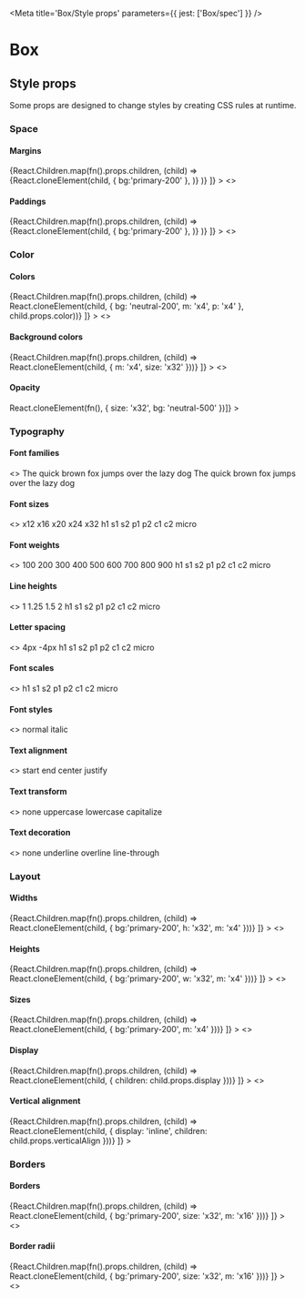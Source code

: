 
<Meta title='Box/Style props' parameters={{ jest: ['Box/spec'] }} />

# Box

## Style props

Some props are designed to change styles by creating CSS rules at runtime.

### Space

#### Margins

<Preview>
  <Story
    name='Margins'
    decorators={[
      (fn) => <Box display='flex' flexWrap='wrap' alignItems='center'>
        {React.Children.map(fn().props.children, (child) => <Box bg='neutral-200' m='x16'>
          {React.cloneElement(child, { bg:'primary-200' }, <Box bg='neutral-500' size='x16' />)}
        </Box>)}
      </Box>
    ]}
  >
    <>
      <Box m='x16' />
      <Box margin='x16' />
      <Box mb='x16' />
      <Box marginBlock='x16' />
      <Box mbs='x16' />
      <Box marginBlockStart='x16' />
      <Box mbe='x16' />
      <Box marginBlockEnd='x16' />
      <Box mi='x16' />
      <Box marginInline='x16' />
      <Box mis='x16' />
      <Box marginInlineStart='x16' />
      <Box mie='x16' />
      <Box marginInlineEnd='x16' />
    </>
  </Story>
</Preview>

#### Paddings

<Preview>
  <Story
    name='Paddings'
    decorators={[
      (fn) => <Box display='flex' flexWrap='wrap' alignItems='center'>
        {React.Children.map(fn().props.children, (child) => <Box bg='neutral-200' m='x16'>
          {React.cloneElement(child, { bg:'primary-200' }, <Box bg='neutral-500' size='x16' />)}
        </Box>)}
      </Box>
    ]}
  >
    <>
      <Box p='x16' />
      <Box padding='x16' />
      <Box pb='x16' />
      <Box paddingBlock='x16' />
      <Box pbs='x16' />
      <Box paddingBlockStart='x16' />
      <Box pbe='x16' />
      <Box paddingBlockEnd='x16' />
      <Box pi='x16' />
      <Box paddingInline='x16' />
      <Box pis='x16' />
      <Box paddingInlineStart='x16' />
      <Box pie='x16' />
      <Box paddingInlineEnd='x16' />
    </>
  </Story>
</Preview>

### Color

#### Colors

<Preview>
  <Story
    name='Colors'
    decorators={[
      (fn) => <Box display='flex' flexWrap='wrap' alignItems='center' overflow='hidden'>
        {React.Children.map(fn().props.children, (child) =>
          React.cloneElement(child, { bg: 'neutral-200', m: 'x4', p: 'x4' }, child.props.color))}
      </Box>
    ]}
  >
    <>
      <Box color='neutral-500' />
      <Box color='neutral-500-50' />
      <Box color='primary-500' />
      <Box color='primary-500-50' />
      <Box color='info-500' />
      <Box color='info-500-50' />
      <Box color='success-500' />
      <Box color='success-500-50' />
      <Box color='warning-500' />
      <Box color='warning-500-50' />
      <Box color='danger-500' />
      <Box color='danger-500-50' />
      <Box color='surface' />
      <Box color='default' />
      <Box color='info' />
      <Box color='hint' />
      <Box color='disabled' />
      <Box color='alternative' />
      <Box color='primary' />
      <Box color='success' />
      <Box color='danger' />
      <Box color='warning' />
      <Box color='link' />
      <Box color='visited-link' />
      <Box color='active-link' />
      <Box color='rebeccapurple' />
    </>
  </Story>
</Preview>

#### Background colors

<Preview>
  <Story
    name='Background colors'
    decorators={[
      (fn) => <Box display='flex' flexWrap='wrap' alignItems='center' overflow='hidden'>
        {React.Children.map(fn().props.children, (child) => React.cloneElement(child, { m: 'x4', size: 'x32' }))}
      </Box>
    ]}
  >
    <>
      <Box bg='neutral-500' />
      <Box bg='neutral-500-50' />
      <Box bg='primary-500' />
      <Box bg='primary-500-50' />
      <Box bg='info-500' />
      <Box bg='info-500-50' />
      <Box bg='success-500' />
      <Box bg='success-500-50' />
      <Box bg='warning-500' />
      <Box bg='warning-500-50' />
      <Box bg='danger-500' />
      <Box bg='danger-500-50' />
      <Box bg='surface' />
      <Box bg='default' />
      <Box bg='info' />
      <Box bg='hint' />
      <Box bg='disabled' />
      <Box bg='alternative' />
      <Box bg='primary' />
      <Box bg='success' />
      <Box bg='danger' />
      <Box bg='warning' />
      <Box bg='link' />
      <Box bg='visited-link' />
      <Box bg='active-link' />
      <Box bg='rebeccapurple' />
    </>
  </Story>
</Preview>

#### Opacity

<Preview>
  <Story
    name='Opacity'
    decorators={[(fn) => React.cloneElement(fn(), { size: 'x32', bg: 'neutral-500' })]}
  >
    <Box opacity={0.5} />
  </Story>
</Preview>

### Typography

#### Font families

<Preview>
  <Story name='Font families'>
    <>
      <Box fontFamily='sans'>The quick brown fox jumps over the lazy dog</Box>
      <Box fontFamily='mono'>The quick brown fox jumps over the lazy dog</Box>
    </>
  </Story>
</Preview>

#### Font sizes

<Preview>
  <Story name='Font sizes'>
    <>
      <Box fontSize='x12'>x12</Box>
      <Box fontSize='x16'>x16</Box>
      <Box fontSize='x20'>x20</Box>
      <Box fontSize='x24'>x24</Box>
      <Box fontSize='x32'>x32</Box>
      <Box fontSize='h1'>h1</Box>
      <Box fontSize='s1'>s1</Box>
      <Box fontSize='s2'>s2</Box>
      <Box fontSize='p1'>p1</Box>
      <Box fontSize='p2'>p2</Box>
      <Box fontSize='c1'>c1</Box>
      <Box fontSize='c2'>c2</Box>
      <Box fontSize='micro'>micro</Box>
    </>
  </Story>
</Preview>

#### Font weights

<Preview>
  <Story name='Font weights'>
    <>
      <Box fontWeight='100'>100</Box>
      <Box fontWeight='200'>200</Box>
      <Box fontWeight='300'>300</Box>
      <Box fontWeight='400'>400</Box>
      <Box fontWeight='500'>500</Box>
      <Box fontWeight='600'>600</Box>
      <Box fontWeight='700'>700</Box>
      <Box fontWeight='800'>800</Box>
      <Box fontWeight='900'>900</Box>
      <Box fontWeight='h1'>h1</Box>
      <Box fontWeight='s1'>s1</Box>
      <Box fontWeight='s2'>s2</Box>
      <Box fontWeight='p1'>p1</Box>
      <Box fontWeight='p2'>p2</Box>
      <Box fontWeight='c1'>c1</Box>
      <Box fontWeight='c2'>c2</Box>
      <Box fontWeight='micro'>micro</Box>
    </>
  </Story>
</Preview>

#### Line heights

<Preview>
  <Story name='Line heights'>
    <>
      <Box lineHeight='1'>1</Box>
      <Box lineHeight='1.25'>1.25</Box>
      <Box lineHeight='1.5'>1.5</Box>
      <Box lineHeight='2'>2</Box>
      <Box lineHeight='h1'>h1</Box>
      <Box lineHeight='s1'>s1</Box>
      <Box lineHeight='s2'>s2</Box>
      <Box lineHeight='p1'>p1</Box>
      <Box lineHeight='p2'>p2</Box>
      <Box lineHeight='c1'>c1</Box>
      <Box lineHeight='c2'>c2</Box>
      <Box lineHeight='micro'>micro</Box>
    </>
  </Story>
</Preview>

#### Letter spacing

<Preview>
  <Story name='Letter spacing'>
    <>
      <Box letterSpacing='4px'>4px</Box>
      <Box letterSpacing='-4px'>-4px</Box>
      <Box letterSpacing='h1'>h1</Box>
      <Box letterSpacing='s1'>s1</Box>
      <Box letterSpacing='s2'>s2</Box>
      <Box letterSpacing='p1'>p1</Box>
      <Box letterSpacing='p2'>p2</Box>
      <Box letterSpacing='c1'>c1</Box>
      <Box letterSpacing='c2'>c2</Box>
      <Box letterSpacing='micro'>micro</Box>
    </>
  </Story>
</Preview>

#### Font scales

<Preview>
  <Story name='Font scales'>
    <>
      <Box fontScale='h1'>h1</Box>
      <Box fontScale='s1'>s1</Box>
      <Box fontScale='s2'>s2</Box>
      <Box fontScale='p1'>p1</Box>
      <Box fontScale='p2'>p2</Box>
      <Box fontScale='c1'>c1</Box>
      <Box fontScale='c2'>c2</Box>
      <Box fontScale='micro'>micro</Box>
    </>
  </Story>
</Preview>

#### Font styles

<Preview>
  <Story name='Font styles'>
    <>
      <Box fontStyle='normal'>normal</Box>
      <Box fontStyle='italic'>italic</Box>
    </>
  </Story>
</Preview>

#### Text alignment

<Preview>
  <Story name='Text alignment'>
    <>
      <Box textAlign='start'>start</Box>
      <Box textAlign='end'>end</Box>
      <Box textAlign='center'>center</Box>
      <Box textAlign='justify'>justify</Box>
    </>
  </Story>
</Preview>

#### Text transform

<Preview>
  <Story name='Text transform'>
    <>
      <Box textTransform='none'>none</Box>
      <Box textTransform='uppercase'>uppercase</Box>
      <Box textTransform='lowercase'>lowercase</Box>
      <Box textTransform='capitalize'>capitalize</Box>
    </>
  </Story>
</Preview>

#### Text decoration

<Preview>
  <Story name='Text decoration'>
    <>
      <Box textDecorationLine='none'>none</Box>
      <Box textDecorationLine='underline'>underline</Box>
      <Box textDecorationLine='overline'>overline</Box>
      <Box textDecorationLine='line-through'>line-through</Box>
    </>
  </Story>
</Preview>

### Layout

#### Widths

<Preview>
  <Story
    name='Widths'
    decorators={[
      (fn) => <Box display='flex' flexWrap='wrap' alignItems='center'>
        {React.Children.map(fn().props.children, (child) =>
          React.cloneElement(child, { bg:'primary-200', h: 'x32', m: 'x4' }))}
      </Box>
    ]}
  >
    <>
      <Box w='x64' />
      <Box width='x64' />
      <Box w='none' minWidth='x64' />
      <Box w='sw' maxWidth='x64' />
    </>
  </Story>
</Preview>

#### Heights

<Preview>
  <Story
    name='Heights'
    decorators={[
      (fn) => <Box display='flex' flexWrap='wrap' alignItems='center'>
        {React.Children.map(fn().props.children, (child) =>
          React.cloneElement(child, { bg:'primary-200', w: 'x32', m: 'x4' }))}
      </Box>
    ]}
  >
    <>
      <Box h='x64' />
      <Box height='x64' />
      <Box h='none' minHeight='x64' />
      <Box h='sw' maxHeight='x64' />
    </>
  </Story>
</Preview>

#### Sizes

<Preview>
  <Story
    name='Sizes'
    decorators={[
      (fn) => <Box display='flex' flexWrap='wrap' alignItems='center'>
        {React.Children.map(fn().props.children, (child) =>
          React.cloneElement(child, { bg:'primary-200', m: 'x4' }))}
      </Box>
    ]}
  >
    <>
      <Box size='x64' />
      <Box size='none' minSize='x64' />
      <Box size={9999} maxSize='x64' />
    </>
  </Story>
</Preview>

#### Display

<Preview>
  <Story
    name='Display'
    decorators={[
      (fn) => <Box>
        {React.Children.map(fn().props.children, (child) =>
          React.cloneElement(child, { children: child.props.display }))}
      </Box>
    ]}
  >
    <>
      <Box display='none' />
      <Box display='inline' />
      <Box display='inline-block' />
      <Box display='inline-flex' />
      <Box display='block' />
      <Box verticalAlign='-40px' />
      <Box verticalAlign='40px' />
    </>
  </Story>
</Preview>

#### Vertical alignment

<Preview>
  <Story
    name='Vertical alignment'
    decorators={[
      (fn) => <Box>
        {React.Children.map(fn().props.children, (child) =>
          React.cloneElement(child, { display: 'inline', children: child.props.verticalAlign }))}
      </Box>
    ]}
  >
    <Box>
      <Box verticalAlign='top' />
      <Box verticalAlign='baseline' />
      <Box verticalAlign='sub' />
      <Box verticalAlign='middle' />
      <Box verticalAlign='bottom' />
      <Box verticalAlign='-40px' />
      <Box verticalAlign='40px' />
    </Box>
  </Story>
</Preview>

### Borders

#### Borders

<Preview>
  <Story
    name='Borders'
    decorators={[
      (fn) => <Box display='flex' flexWrap='wrap' alignItems='center'>
        {React.Children.map(fn().props.children, (child) =>
          React.cloneElement(child, { bg:'primary-200', size: 'x32', m: 'x16' }))}
      </Box>
    ]}
  >
    <>
      <Box border='2px solid currentColor' />
      <Box borderBlock='2px solid currentColor' />
      <Box borderBlockStart='2px solid currentColor' />
      <Box borderBlockEnd='2px solid currentColor' />
      <Box borderInline='2px solid currentColor' />
      <Box borderInlineStart='2px solid currentColor' />
      <Box borderInlineEnd='2px solid currentColor' />
      <Box borderWidth='x2' />
      <Box borderBlockWidth='x2' />
      <Box borderBlockStartWidth='x2' />
      <Box borderBlockEndWidth='x2' />
      <Box borderInlineWidth='x2' />
      <Box borderInlineStartWidth='x2' />
      <Box borderInlineEndWidth='x2' />
      <Box borderWidth='x1' borderStyle='dashed' />
      <Box borderWidth='x1' borderBlockStyle='dashed' />
      <Box borderWidth='x1' borderBlockStartStyle='dashed' />
      <Box borderWidth='x1' borderBlockEndStyle='dashed' />
      <Box borderWidth='x1' borderInlineStyle='dashed' />
      <Box borderWidth='x1' borderInlineStartStyle='dashed' />
      <Box borderWidth='x1' borderInlineEndStyle='dashed' />
      <Box borderWidth='x4' borderColor='primary-500' />
      <Box borderWidth='x4' borderBlockColor='primary-500' />
      <Box borderWidth='x4' borderBlockStartColor='primary-500' />
      <Box borderWidth='x4' borderBlockEndColor='primary-500' />
      <Box borderWidth='x4' borderInlineColor='primary-500' />
      <Box borderWidth='x4' borderInlineStartColor='primary-500' />
      <Box borderWidth='x4' borderInlineEndColor='primary-500' />
    </>
  </Story>
</Preview>

#### Border radii

<Preview>
  <Story
    name='Border radii'
    decorators={[
      (fn) => <Box display='flex' flexWrap='wrap' alignItems='center'>
        {React.Children.map(fn().props.children, (child) =>
          React.cloneElement(child, { bg:'primary-200', size: 'x32', m: 'x16' }))}
      </Box>
    ]}
  >
    <>
      <Box borderRadius='full' />
      <Box borderStartStartRadius='full' />
      <Box borderStartEndRadius='full' />
      <Box borderEndStartRadius='full' />
      <Box borderEndEndRadius='full' />
    </>
  </Story>
</Preview>

